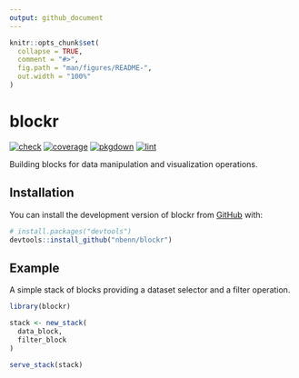 ```yaml
---
output: github_document
---
```


<!-- README.md is generated from README.Rmd. Please edit that file -->

```r
knitr::opts_chunk$set(
  collapse = TRUE,
  comment = "#>",
  fig.path = "man/figures/README-",
  out.width = "100%"
)
```

# blockr

<!-- badges: start -->
[![check](https://github.com/nbenn/blockr/actions/workflows/check.yml/badge.svg)](https://github.com/nbenn/blockr/actions/workflows/check.yml)
[![coverage](https://github.com/cynkra/blockr/actions/workflows/coverage.yml/badge.svg)](https://github.com/cynkra/blockr/actions/workflows/coverage.yml)
[![pkgdown](https://github.com/cynkra/blockr/actions/workflows/pkgdown.yaml/badge.svg)](https://github.com/cynkra/blockr/actions/workflows/pkgdown.yaml)
[![lint](https://github.com/cynkra/blockr/actions/workflows/lint.yaml/badge.svg)](https://github.com/cynkra/blockr/actions/workflows/lint.yaml)
<!-- badges: end -->

Building blocks for data manipulation and visualization operations.

## Installation

You can install the development version of blockr from [GitHub](https://github.com/) with:

```r
# install.packages("devtools")
devtools::install_github("nbenn/blockr")
```

## Example

A simple stack of blocks providing a dataset selector and a filter operation.

```r
library(blockr)

stack <- new_stack(
  data_block,
  filter_block
)

serve_stack(stack)
```
